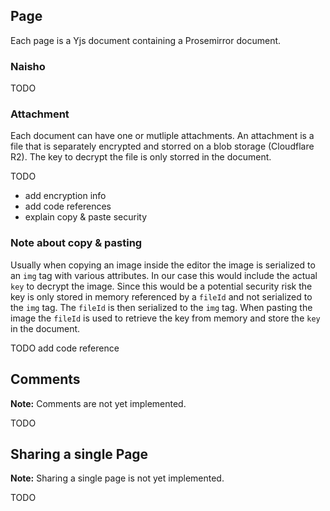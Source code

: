 ## Page

Each page is a Yjs document containing a Prosemirror document.

### Naisho

TODO

### Attachment

Each document can have one or mutliple attachments. An attachment is a file that is separately encrypted and storred on a blob storage (Cloudflare R2). The key to decrypt the file is only storred in the document.

TODO

- add encryption info
- add code references
- explain copy & paste security

### Note about copy & pasting

Usually when copying an image inside the editor the image is serialized to an `img` tag with various attributes. In our case this would include the actual `key` to decrypt the image. Since this would be a potential security risk the key is only stored in memory referenced by a `fileId` and not serialized to the `img` tag. The `fileId` is then serialized to the `img` tag. When pasting the image the `fileId` is used to retrieve the key from memory and store the `key` in the document.

TODO add code reference

## Comments

**Note:** Comments are not yet implemented.

TODO

## Sharing a single Page

**Note:** Sharing a single page is not yet implemented.

TODO
